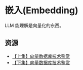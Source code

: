 # 嵌入(Embedding)
LLM 能理解是向量化的东西。 

## 资源
* [【上集】向量数据库技术鉴赏](https://www.bilibili.com/video/BV11a4y1c7SW/)
* [【下集】向量数据库技术鉴赏](https://www.bilibili.com/video/BV1BM4y177Dk/)